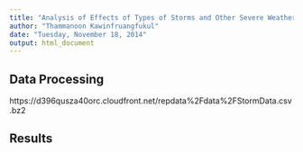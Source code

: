 ```yaml
---
title: "Analysis of Effects of Types of Storms and Other Severe Weather Events"
author: "Thammanoon Kawinfruangfukul"
date: "Tuesday, November 18, 2014"
output: html_document
---
```


## Data Processing
https://d396qusza40orc.cloudfront.net/repdata%2Fdata%2FStormData.csv.bz2

## Results
